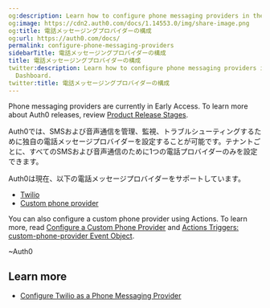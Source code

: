 ```yaml
---
og:description: Learn how to configure phone messaging providers in the Auth0 Dashboard.
og:image: https://cdn2.auth0.com/docs/1.14553.0/img/share-image.png
og:title: 電話メッセージングプロバイダーの構成
og:url: https://auth0.com/docs/
permalink: configure-phone-messaging-providers
sidebarTitle: 電話メッセージングプロバイダーの構成
title: 電話メッセージングプロバイダーの構成
twitter:description: Learn how to configure phone messaging providers in the Auth0
  Dashboard.
twitter:title: 電話メッセージングプロバイダーの構成
---
```


<Callout icon="file-lines" color="#0EA5E9" iconType="regular">

Phone messaging providers are currently in Early Access. To learn more about Auth0 releases, review [Product Release Stages](/docs/troubleshoot/product-lifecycle/product-release-stages).

</Callout>

Auth0では、SMSおよび音声通信を管理、監視、トラブルシューティングするために独自の電話メッセージプロバイダーを設定することが可能です。テナントごとに、すべてのSMSおよび音声通信のために1つの電話プロバイダーのみを設定できます。

Auth0は現在、以下の電話メッセージプロバイダーをサポートしています。

* [Twilio](/docs/customize/phone-messages/configure-phone-messaging-providers/configure-twilio-as-a-phone-messaging-provider)
* [Custom phone provider](/docs/customize/phone-messages/configure-phone-messaging-providers/configure-a-custom-phone-provider)

You can also configure a custom phone provider using Actions. To learn more, read [Configure a Custom Phone Provider](/docs/customize/phone-messages/configure-phone-messaging-providers/configure-a-custom-phone-provider) and [Actions Triggers: custom-phone-provider Event Object](/docs/customize/phone-messages/configure-phone-messaging-providers/configure-a-custom-phone-provider/actions-triggers-custom-phone-provider-event-object).

~Auth0

## Learn more

* [Configure Twilio as a Phone Messaging Provider](/docs/customize/phone-messages/configure-phone-messaging-providers/configure-twilio-as-a-phone-messaging-provider)